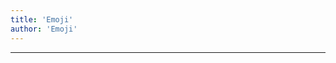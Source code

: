 ```yaml
---
title: 'Emoji'
author: 'Emoji'
---
```


---

<CharacterInfo
    name='Emoji'
    image='/assets/icons/otom/wiki media/chars/emoji.png' 
    caption='por que você não vai jogar baseball?'
    icon='/assets/icons/otom/wiki media/icons/Emoji.png'
    nickname='N/A'
    pronouns='ele/dele'
    species='Emoji'
    voice='G4bo'
    hobbies='Violino'
/>